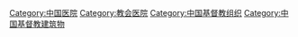 [[Category:中国医院|Category:中国医院]]
[[Category:教会医院|Category:教会医院]]
[[Category:中国基督教组织|Category:中国基督教组织]]
[[Category:中国基督教建筑物|Category:中国基督教建筑物]]